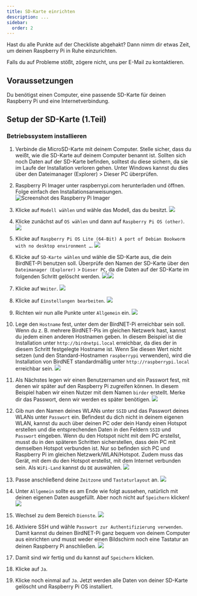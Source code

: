 ```yaml
---
title: SD-Karte einrichten
description: ...
sidebar:
  order: 2
---
```



Hast du alle Punkte auf der Checkliste abgehakt? Dann nimm dir etwas Zeit, um deinen Raspberry Pi in Ruhe einzurichten.

Falls du auf Probleme stößt, zögere nicht, uns per E-Mail zu kontaktieren.

## Voraussetzungen

Du benötigst einen Computer, eine passende SD-Karte für deinen Raspberry Pi und eine Internetverbindung.

## Setup der SD-Karte (1.Teil)

### Betriebssystem installieren

<Steps>

1. Verbinde die MicroSD-Karte mit deinem Computer.
   Stelle sicher, dass du weißt, wie die SD-Karte auf deinem Computer benannt ist. Sollten sich noch Daten auf der SD-Karte befinden, solltest du diese sichern, da sie im Laufe der Installation verloren gehen. Unter Windows kannst du dies über den Dateimanager (Explorer) > Dieser PC überprüfen.

2. Raspberry Pi Imager unter raspberrypi.com herunterladen und öffnen. Folge einfach den Installationsanweisungen.
   ![Screenshot des Raspberry Pi Imager](/src/images/project01/pi-setup/01pi_imager.png)

3. Klicke auf `Modell wählen` und wähle das Modell, das du besitzt.
   ![](/src/images/project01/pi-setup/02.png)

4. Klicke zunächst auf `OS wählen` und dann auf `Raspberry Pi OS (other)`.
   ![](/src/images/project01/pi-setup/03.png)

5. Klicke auf `Raspberry Pi OS Lite (64-Bit) A port of Debian Bookworm with no desktop environment …`.
   ![](/src/images/project01/pi-setup/04.png)

6. Klicke auf `SD-Karte wählen` und wähle die SD-Karte aus, die dein BirdNET-Pi benutzen soll. Überprüfe den Namen der SD-Karte über den `Dateimanager (Explorer)` > `Dieser PC`, da die Daten auf der SD-Karte im folgenden Schritt gelöscht werden.
   ![](/src/images/project01/pi-setup/05.png)![](/src/images/project01/pi-setup/06.png)

7. Klicke auf `Weiter`.
   ![](/src/images/project01/pi-setup/07.png)

8. Klicke auf `Einstellungen bearbeiten`.
   ![](/src/images/project01/pi-setup/09.png)

9. Richten wir nun alle Punkte unter `Allgemein` ein.
   ![](/src/images/project01/pi-setup/10.png)

10. Lege den `Hostname` fest, unter dem der BirdNET-Pi erreichbar sein soll. Wenn du z. B. mehrere BirdNET-Pis im gleichen Netzwerk hast, kannst du jedem einen anderen Hostnamen geben. In diesem Beispiel ist die Installation unter `http://birdnetpi.local` erreichbar, da dies der in diesem Schritt festgelegte Hostname ist. Wenn Sie diesen Wert nicht setzen (und den Standard-Hostnamen `raspberrypi` verwenden), wird die Installation von BirdNET standardmäßig unter `http://raspberrypi.local` erreichbar sein.
    ![](/src/images/project01/pi-setup/11.png)

11. Als Nächstes legen wir einen Benutzernamen und ein Passwort fest, mit denen wir später auf den Raspberry Pi zugreifen können. In diesem Beispiel haben wir einen Nutzer mit dem Namen `birder` erstellt. Merke dir das Passwort, denn wir werden es später benötigen.
    ![](/src/images/project01/pi-setup/12.png)

12. Gib nun den Namen deines WLANs unter `SSID` und das Passwort deines WLANs unter `Passwort` ein. Befindest du dich nicht in deinem eigenen WLAN, kannst du auch über deinen PC oder dein Handy einen Hotspot erstellen und die entsprechenden Daten in den Feldern `SSID` und `Passwort` eingeben. Wenn du den Hotspot nicht mit dem PC erstellst, musst du in den späteren Schritten sicherstellen, dass dein PC mit demselben Hotspot verbunden ist. Nur so befinden sich PC und Raspberry Pi im gleichen Netzwerk/WLAN/Hotspot. Zudem muss das Gerät, mit dem du den Hotspot erstellst, mit dem Internet verbunden sein. Als `WiFi-Land` kannst du `DE` auswählen.
    ![](/src/images/project01/pi-setup/13.png)

13. Passe anschließend deine `Zeitzone` und `Tastaturlayout` an.
    ![](/src/images/project01/pi-setup/14.png)

14. Unter `Allgemein` sollte es am Ende wie folgt aussehen, natürlich mit deinen eigenen Daten ausgefüllt. Aber noch nicht auf `Speichern` klicken!
    ![](/src/images/project01/pi-setup/15.png)

15. Wechsel zu dem Bereich `Dienste`.
    ![](/src/images/project01/pi-setup/16.png)

16. Aktiviere SSH und wähle `Passwort zur Authentifizierung verwenden`. Damit kannst du deinen BirdNET-Pi ganz bequem von deinem Computer aus einrichten und musst weder einen Bildschirm noch eine Tastatur an deinen Raspberry Pi anschließen.
    ![](/src/images/project01/pi-setup/17.png)

17. Damit sind wir fertig und du kannst auf `Speichern` klicken.
18. Klicke auf `Ja`.

19. Klicke noch einmal auf `Ja`. Jetzt werden alle Daten von deiner SD-Karte gelöscht und Raspberry Pi OS installiert.

</Steps>
